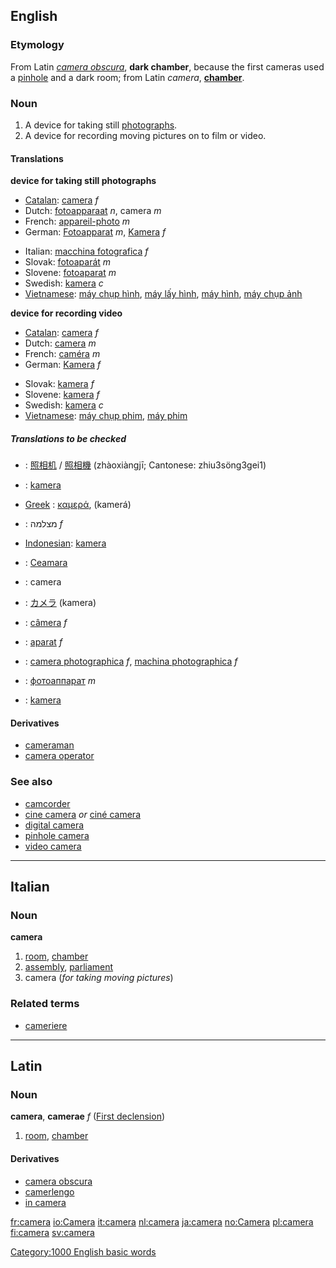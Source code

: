 {{wikipedia}}
==English==

===Etymology===
From Latin ''[[camera obscura]]'', '''dark chamber''', because the first cameras used a [[pinhole]] and a dark room; from Latin ''camera'', '''[[chamber]]'''.

===Noun===
{{en-noun-reg}}

# A device for taking still [[photograph]]s.
# A device for recording moving pictures on to film or video.

====Translations====
'''device for taking still photographs'''
{{top}}
*[[w:Catalan language|Catalan]]: [[camera]] ''f''
*Dutch: [[fotoapparaat]] ''n'', camera ''m''
*French: [[appareil-photo]] ''m''
*German: [[Fotoapparat]] ''m'', [[Kamera]] ''f''
{{mid}}
*Italian: [[macchina fotografica]] ''f''
*Slovak: [[fotoaparát]] ''m''
*Slovene: [[fotoaparat]] ''m''
*Swedish: [[kamera]] ''c''
*[[w:Vietnamese language|Vietnamese]]: [[máy chụp hình]], [[máy lấy hình]], [[máy hình]], [[máy chụp ảnh]]
{{bottom}}

'''device for recording video'''
{{top}}
*[[w:Catalan language|Catalan]]: [[camera]] ''f''
*Dutch: [[camera]] ''m''
*French: [[caméra]] ''m''
*German: [[Kamera]] ''f''
{{mid}}
*Slovak: [[kamera]] ''f''
*Slovene: [[kamera]] ''f''
*Swedish: [[kamera]] ''c''
*[[w:Vietnamese language|Vietnamese]]: [[máy chụp phim]], [[máy phim]]
{{bottom}}

=====Translations to be checked=====
{{checktrans}}
*{{ttbc|Chinese}}: [[照相机]] / [[照相機]] (zhàoxiàngjī; Cantonese: zhiu3söng3gei1)
*{{ttbc|Finnish}}: [[kamera]]
*[[w:Greek language|Greek]]    <!-- Please note that this makes sense, so Greek (Modern) and Greek (Ancient) are listed both under 'G' -->: [[καμερά]], (kamerá)
*{{ttbc|Hebrew}}: מצלמה ''f''
*[[w:Indonesian language|Indonesian]]: [[kamera]]
*{{ttbc|Irish}}: [[Ceamara]]
*{{ttbc|Interlingua}}: camera
*{{ttbc|Japanese}}: [[カメラ]] (kamera)
*{{ttbc|Portuguese}}: [[câmera]] ''f''
*{{ttbc|Polish}}: [[aparat]] ''f''
*{{ttbc|Romanian}}: [[camera photographica]] ''f'', [[machina photographica]] ''f''
*{{ttbc|Russian}}: [[фотоаппарат]] ''m''
*{{ttbc|Turkish}}: [[kamera]]

====Derivatives====
*[[cameraman]]
*[[camera operator]]

===See also===
*[[camcorder]]
*[[cine camera]] ''or'' [[ciné camera]]
*[[digital camera]]
*[[pinhole camera]]
*[[video camera]]

----

==Italian==
===Noun===
'''camera'''

# [[room]], [[chamber]]
# [[assembly]], [[parliament]]
#camera (''for taking moving pictures'')

===Related terms===
*[[cameriere]]

----

==Latin==
===Noun===
'''camera''', '''camerae''' ''f'' ([[Latin:First declension|First declension]])

#[[room]], [[chamber]]

====Derivatives====
*[[camera obscura]]
*[[camerlengo]]
*[[in camera]]

[[Category:1000 English basic words]]

[[fr:camera]]
[[io:Camera]]
[[it:camera]]
[[nl:camera]]
[[ja:camera]]
[[no:Camera]]
[[pl:camera]]
[[fi:camera]]
[[sv:camera]]